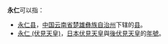 '''永仁'''可以指：
* [[永仁县|永仁县]]，[[中国|中国]][[云南省|云南省]][[楚雄彝族自治州|楚雄彝族自治州]]下辖的[[县|县]]。
* [[永仁_(伏見天皇)|永仁 (伏見天皇)]]，[[日本|日本]][[伏見天皇|伏見天皇]]與[[後伏見天皇|後伏見天皇]]的[[年號|年號]]。
{{disambig|Cat=二字亞洲相關消歧義}}